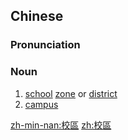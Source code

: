 {{also|校区}}
==Chinese==
{{zh-forms|s=校区}}

===Pronunciation===
{{zh-pron
|m=xiàoqū
|c=haau6 keoi1
|mn=hāu-khu
|cat=n
}}

===Noun===
{{zh-noun}}

# [[school]] [[zone]] or [[district]]
# [[campus]]

[[zh-min-nan:校區]]
[[zh:校區]]